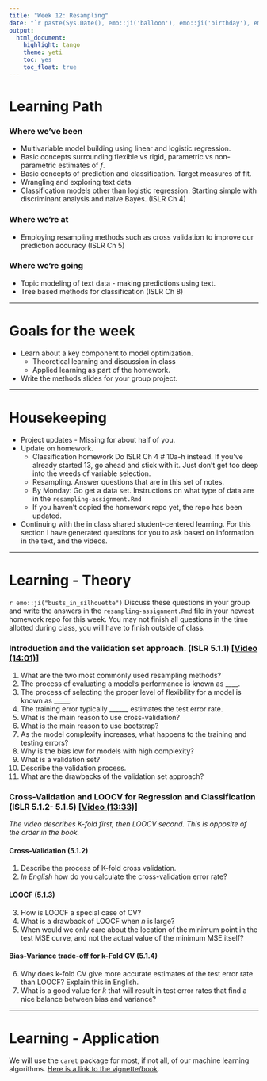```yaml
---
title: "Week 12: Resampling"
date: "`r paste(Sys.Date(), emo::ji('balloon'), emo::ji('birthday'), emo::ji('tada'), emo::ji('gift'))`"
output:   
  html_document: 
    highlight: tango
    theme: yeti
    toc: yes
    toc_float: true
---
```


# Learning Path

### Where we've been

* Multivariable model building using linear and logistic regression. 
* Basic concepts surrounding flexible vs rigid, parametric vs non-parametric estimates of $f$. 
* Basic concepts of prediction and classification. Target measures of fit. 
* Wrangling and exploring text data
* Classification models other than logistic regression. Starting simple with discriminant analysis and naive Bayes. (ISLR Ch 4)

### Where we're at

* Employing resampling methods such as cross validation to improve our prediction accuracy (ISLR Ch 5)

### Where we're going

* Topic modeling of text data - making predictions using text. 
* Tree based methods for classification (ISLR Ch 8)


----

# Goals for the week

* Learn about a key component to model optimization. 
    - Theoretical learning and discussion in class
    - Applied learning as part of the homework. 

* Write the methods slides for your group project. 

----

# Housekeeping 

* Project updates - Missing for about half of you. 
* Update on homework. 
    - Classification homework Do ISLR Ch 4 # 10a-h instead. If you've already started 13, go ahead and stick with it. Just don't get too deep into the weeds of variable selection. 
    - Resampling. Answer questions that are in this set of notes. 
    - By Monday: Go get a data set. Instructions on what type of data are in the `resampling-assignment.Rmd`
    - If you haven't copied the homework repo yet, the repo has been updated. 
* Continuing with the in class shared student-centered learning. For this section I have generated questions for you to ask based on information in the text, and the videos. 

----

# Learning - Theory

`r emo::ji("busts_in_silhouette")` Discuss these questions in your group and write the answers in the `resampling-assignment.Rmd` file in your newest homework repo for this week. You may not finish all questions in the time allotted during class, you will have to finish outside of class. 

### Introduction and the validation set approach. (ISLR 5.1.1) [[Video  (14:01)]](https://www.youtube.com/watch?v=_2ij6eaaSl0&list=PL5-da3qGB5IA6E6ZNXu7dp89_uv8yocmf)

1. What are the two most commonly used resampling methods? 
2. The process of evaluating a model’s performance is known as ____. 
3. The process of selecting the proper level of flexibility for a model is known as _____. 
4. The training error typically ______ estimates the test error rate. 
5. What is the main reason to use cross-validation? 
6. What is the main reason to use bootstrap? 
7. As the model complexity increases, what happens to the training and testing errors? 
8. Why is the bias low for models with high complexity? 
9. What is a validation set? 
10. Describe the validation process. 
11. What are the drawbacks of the validation set approach? 


### Cross-Validation and LOOCV for Regression and Classification (ISLR 5.1.2- 5.1.5) [[Video (13:33)]](https://www.youtube.com/watch?v=nZAM5OXrktY&list=PL5-da3qGB5IA6E6ZNXu7dp89_uv8yocmf&index=2)

_The video describes K-fold first, then LOOCV second. This is opposite of the order in the book._

#### Cross-Validation (5.1.2)
1. Describe the process of K-fold cross validation. 
2. _In English_  how do you calculate the cross-validation error rate? 

#### LOOCF (5.1.3)
3. How is LOOCF a special case of CV? 
4. What is a drawback of LOOCF when $n$ is large? 
5. When would we only care about the location of the minimum point in the test MSE curve, and not the actual value of the minimum MSE itself? 


#### Bias-Variance trade-off for k-Fold CV (5.1.4)
6. Why does k-fold CV give more accurate estimates of the test error rate than LOOCF? Explain this in English. 
7. What is a good value for $k$ that will result in test error rates that find a nice balance between bias and variance? 


----

# Learning - Application

We will use the `caret` package for most, if not all, of our machine learning algorithms. [Here is a link to the vignette/book](http://topepo.github.io/caret/index.html). 



